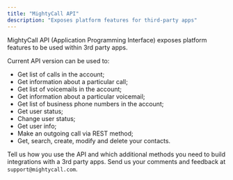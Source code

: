 ```yaml
---
title: "MightyCall API"
description: "Exposes platform features for third-party apps"
---
```

MightyCall API (Application Programming Interface) exposes platform features to be used within 3rd party apps.

Current API version can be used to:

*   Get list of calls in the account;
*   Get information about a particular call;
*   Get list of voicemails in the account;
*   Get information about a particular voicemail;
*   Get list of business phone numbers in the account;
*   Get user status;
*   Change user status;
*   Get user info;
*   Make an outgoing call via REST method;
*   Get, search, create, modify and delete your contacts.

Tell us how you use the API and which additional methods you need to build integrations with a 3rd party apps. Send us your comments and feedback at `support@mightycall.com`.